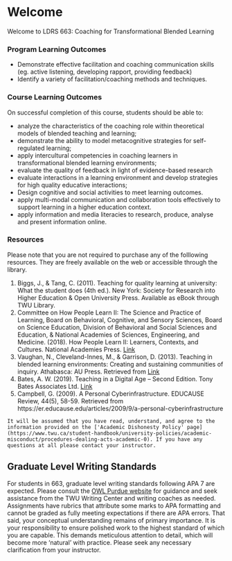 # Welcome {-}

Welcome to LDRS 663: Coaching for Transformational Blended Learning




### Program Learning Outcomes {-}
- Demonstrate effective facilitation and coaching communication skills (eg. active listening, developing rapport, providing feedback)  
- Identify a variety of facilitation/coaching methods and techniques.


### Course Learning Outcomes {-}
On successful completion of this course, students should be able to:

- analyze the characteristics of the coaching role within theoretical models of blended teaching and learning;
- demonstrate the ability to model metacognitive strategies for self-regulated learning;
- apply intercultural competencies in coaching learners in transformational blended learning environments;
- evaluate the quality of feedback in light of evidence-based research
- evaluate interactions in a learning environment and develop strategies for  high quality educative interactions;
- Design cognitive and social activities to meet learning outcomes.
- apply multi-modal communication and collaboration tools effectively to support learning in a higher education context.
- apply information and media literacies to research, produce, analyse and present information online.


### Resources {-}

Please note that you are not required to purchase any of the folllowing resources. They are freely available on the web or accessible through the library.

1. Biggs, J., & Tang, C. (2011). Teaching for quality learning at university: What the student does (4th ed.). New York: Society for Research into Higher Education & Open University Press. Available as eBook through TWU Library.  
2. Committee on How People Learn II: The Science and Practice of Learning, Board on Behavioral, Cognitive, and Sensory Sciences, Board on Science Education, Division of Behavioral and Social Sciences and Education, & National Academies of Sciences, Engineering, and Medicine. (2018). How People Learn II: Learners, Contexts, and Cultures. National Academies Press. [Link](https://doi.org/10.17226/24783)
3. Vaughan, N., Cleveland-Innes, M., & Garrison, D. (2013). Teaching in blended learning environments: Creating and sustaining communities of inquiry. Athabasca: AU Press. Retrieved from [Link](http://www.aupress.ca/index.php/books/120229)   
4. Bates, A. W. (2019). Teaching in a Digital Age – Second Edition. Tony Bates Associates Ltd. [Link](https://pressbooks.bccampus.ca/teachinginadigitalagev2/)
5. Campbell, G. (2009). A Personal Cyberinfrastructure. EDUCAUSE Review, 44(5), 58-59. Retrieved from https://er.educause.edu/articles/2009/9/a-personal-cyberinfrastructure  


```block



It will be assumed that you have read, understand, and agree to the information provided on the ['Academic Dishonesty Policy' page](https://www.twu.ca/student-handbook/university-policies/academic-misconduct/procedures-dealing-acts-academic-0). If you have any questions at all please contact your instructor.
```

## Graduate Level Writing Standards {-}

For students in 663, graduate level writing standards following APA 7 are expected. Please consult the [OWL Purdue website](https://owl.purdue.edu/owl/research_and_citation/apa_style/apa_style_introduction.html) for guidance and seek assistance from the TWU Writing Center and writing coaches as needed. Assignments have rubrics that attribute some marks to APA formatting and cannot be graded as fully meeting expectations if there are APA errors. That said, your conceptual understanding remains of primary importance. It is your responsibility to ensure polished work to the highest standard of which you are capable. This demands meticulous attention to detail, which will become more 'natural' with practice. Please seek any necessary clarification from your instructor.
